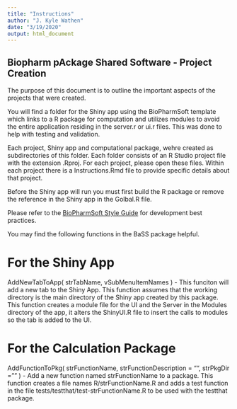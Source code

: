 ```yaml
---
title: "Instructions"
author: "J. Kyle Wathen"
date: "3/19/2020"
output: html_document
---
```

## Biopharm pAckage Shared Software - Project Creation
The purpose of this document is to outline the important aspects of the projects that were created.  

You will find a folder for the Shiny app using the BioPharmSoft template which links to a R package for computation and utilizes modules to avoid the entire application residing in the server.r or ui.r files.  This was done to help with testing and validation.  

Each project, Shiny app and computational package,  wehre created as subdirectories of this folder.  Each folder consists of an R Studio project file with the extension .Rproj.  For each project, please open these files. Within each project there is a Instructions.Rmd file to provide specific details about that project. 

Before the Shiny app will run you must first build the R package or remove the reference in the Shiny app in the Golbal.R file. 

Please refer to the [BioPharmSoft Style Guide](https://biopharmsoftgrp.github.io/BioPharmSoftRStyleGuide/) for development best practices.

You may find the following functions in the BaSS package helpful.

# For the Shiny App
AddNewTabToApp( strTabName, vSubMenuItemNames ) - This funciton will add a new tab to the Shiny App. This function assumes that the working directory
is the main directory of the Shiny app created by this package.  This function creates a module file for the UI and the Server in the Modules directory
of the app, it alters the ShinyUI.R file to insert the calls to  modules so the tab is added to the UI. 

# For the Calculation Package
AddFunctionToPkg( strFunctionName, strFunctionDescription = "", strPkgDir = "" ) - Add a new function named strFunctionName to a package.  This function creates a file names R/strFunctionName.R
and adds a test function in the file tests/testthat/test-strFunctionName.R to be used with the testthat package.
